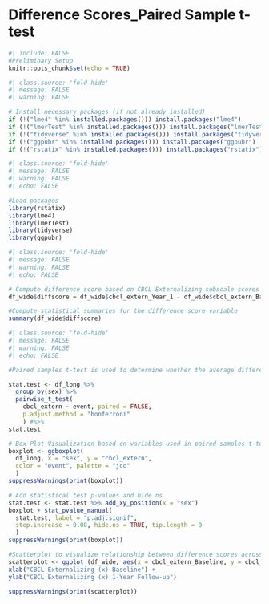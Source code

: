 # Difference Scores_Paired Sample t-test {.unnumbered}

```r
#| include: FALSE
#Preliminary Setup
knitr::opts_chunk$set(echo = TRUE)
```

```r
#| class.source: 'fold-hide'
#| message: FALSE
#| warning: FALSE

# Install necessary packages (if not already installed)
if (!("lme4" %in% installed.packages())) install.packages("lme4")
if (!("lmerTest" %in% installed.packages())) install.packages("lmerTest")
if (!("tidyverse" %in% installed.packages())) install.packages("tidyverse")
if (!("ggpubr" %in% installed.packages())) install.packages("ggpubr")
if (!("rstatix" %in% installed.packages())) install.packages("rstatix")
```

```r
#| class.source: 'fold-hide'
#| message: FALSE
#| warning: FALSE
#| echo: FALSE

#Load packages
library(rstatix)
library(lme4)
library(lmerTest)
library(tidyverse)
library(ggpubr)
```

```r
#| class.source: 'fold-hide'
#| message: FALSE
#| warning: FALSE
#| echo: FALSE

# Compute difference score based on CBCL Externalizing subscale scores at baseline (t1) and 1-Year Follow-up (t2)
df_wide$diffscore = df_wide$cbcl_extern_Year_1 - df_wide$cbcl_extern_Baseline

#Compute statistical summaries for the difference score variable
summary(df_wide$diffscore)

```

```r
#| class.source: 'fold-hide'
#| message: FALSE
#| warning: FALSE
#| echo: FALSE

#Paired samples t-test is used to determine whether the average difference score on some outcome computed across two time points, differs between groups.

stat.test <- df_long %>%
  group_by(sex) %>%
  pairwise_t_test(
    cbcl_extern ~ event, paired = FALSE, 
    p.adjust.method = "bonferroni"
    ) #%>%
stat.test

# Box Plot Visualization based on variables used in paired samples t-test
boxplot <- ggboxplot(
  df_long, x = "sex", y = "cbcl_extern",
  color = "event", palette = "jco"
  )
suppressWarnings(print(boxplot))

# Add statistical test p-values and hide ns
stat.test <- stat.test %>% add_xy_position(x = "sex")
boxplot + stat_pvalue_manual(
  stat.test, label = "p.adj.signif", 
  step.increase = 0.08, hide.ns = TRUE, tip.length = 0
  )
suppressWarnings(print(boxplot))

#Scatterplot to visualize relationship between difference scores across groups
scatterplot <- ggplot (df_wide, aes(x = cbcl_extern_Baseline, y = cbcl_extern_Year_1, shape = sex)) + geom_point(size = 3) + geom_smooth(method = lm, se = F) +
xlab("CBCL Externalizing (x) Baseline") +
ylab("CBCL Externalizing (x) 1-Year Follow-up")

suppressWarnings(print(scatterplot))
```
